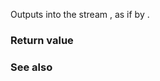{{cpp/chrono/title|operator&lt;&lt;{{small|(std::chrono::local_time)}}}}
{{cpp/chrono/local_t/navbar}}
{{dcl begin}}
{{dcl|since=c++20|
template&lt; class CharT, class Traits, class Duration &gt;
std::basic_ostream&lt;CharT, Traits&gt;&amp;
    operator&lt;&lt;( std::basic_ostream&lt;CharT, Traits&gt;&amp; os,
                const std::chrono::local_time&lt;Duration&gt;&amp; tp );
}}
{{dcl end}}

Outputs {{c|tp}} into the stream {{c|os}}, as if by {{c|os &lt;&lt; std::chrono::sys_time&lt;Duration&gt;(tp.time_since_epoch());}}.

===Return value===
{{c|os}}

===See also===
{{dsc begin}}
{{dsc inc|cpp/chrono/time_point/dsc operator ltlt|sys_time|system_clock}}
{{dsc end}}

{{langlinks|ja|ru|zh}}